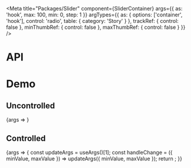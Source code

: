 
<Meta
  title="Packages/Slider"
  component={SliderContainer}
  args={{ as: 'hook', max: 100, min: 0, step: 1 }}
  argTypes={{
    as: { options: ['container', 'hook'], control: 'radio', table: { category: 'Story' } },
    trackRef: { control: false },
    minThumbRef: { control: false },
    maxThumbRef: { control: false }
  }}
/>

# API

<ArgsTable />

# Demo

## Uncontrolled

<Canvas>
  <Story
    name="Uncontrolled"
    argTypes={{ minValue: { control: false }, maxValue: { control: false } }}
  >
    {args => <SliderStory {...args} />}
  </Story>
</Canvas>

## Controlled

<Canvas>
  <Story
    name="Controlled"
    args={{ minValue: 25, maxValue: 75 }}
    argTypes={{ defaultMinValue: { control: false }, defaultMaxValue: { control: false } }}
  >
    {args => {
      const updateArgs = useArgs()[1];
      const handleChange = ({ minValue, maxValue }) => updateArgs({ minValue, maxValue });
      return <SliderStory {...args} onChange={handleChange} />;
    }}
  </Story>
</Canvas>
